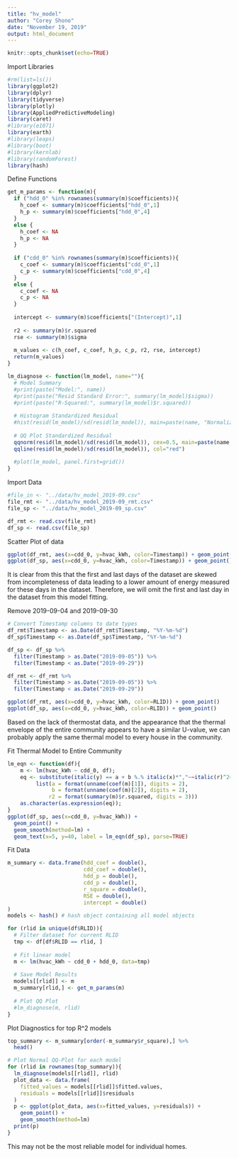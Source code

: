 ```yaml
---
title: "hv_model"
author: "Corey Shono"
date: "November 19, 2019"
output: html_document
---
```


```r
knitr::opts_chunk$set(echo=TRUE)
```


Import Libraries 
```r
#rm(list=ls())
library(ggplot2) 
library(dplyr)
library(tidyverse) 
library(plotly) 
library(AppliedPredictiveModeling)
library(caret)
#library(e1071)
library(earth)
#library(leaps)
#library(boot)
#library(kernlab)
#library(randomForest) 
library(hash) 
```


Define Functions 
```r
get_m_params <- function(m){
  if ("hdd_0" %in% rownames(summary(m)$coefficients)){
    h_coef <- summary(m)$coefficients["hdd_0",1] 
    h_p <- summary(m)$coefficients["hdd_0",4] 
  }
  else {
    h_coef <- NA
    h_p <- NA 
  }
  
  if ("cdd_0" %in% rownames(summary(m)$coefficients)){
    c_coef <- summary(m)$coefficients["cdd_0",1]
    c_p <- summary(m)$coefficients["cdd_0",4]
  }
  else {
    c_coef <- NA
    c_p <- NA 
  }
  
  intercept <- summary(m)$coefficients["(Intercept)",1] 
  
  r2 <- summary(m)$r.squared 
  rse <- summary(m)$sigma
  
  m_values <- c(h_coef, c_coef, h_p, c_p, r2, rse, intercept) 
  return(m_values) 
}

lm_diagnose <- function(lm_model, name=""){
  # Model Summary 
  #print(paste("Model:", name))
  #print(paste("Resid Standard Error:", summary(lm_model)$sigma))
  #print(paste("R-Squared:", summary(lm_model)$r.squared))
  
  # Histogram Standardized Residual 
  #hist(resid(lm_model)/sd(resid(lm_model)), main=paste(name, "Normalized Residual Histogram"), xlab="Standardized Residual", panel.first=grid(), breaks=23) 
  
  # QQ Plot Standardized Residual 
  qqnorm(resid(lm_model)/sd(resid(lm_model)), cex=0.5, main=paste(name, "Normalized QQ Plot"), ylab="Standardized Residual", panel.first=grid()) 
  qqline(resid(lm_model)/sd(resid(lm_model)), col="red") 
  
  #plot(lm_model, panel.first=grid())
}


```


Import Data 
```r
#file_in <- "../data/hv_model_2019-09.csv" 
file_rmt <- "../data/hv_model_2019-09_rmt.csv" 
file_sp <- "../data/hv_model_2019-09_sp.csv" 

df_rmt <- read.csv(file_rmt) 
df_sp <- read.csv(file_sp) 
```

Scatter Plot of data 
```r
ggplot(df_rmt, aes(x=cdd_0, y=hvac_kWh, color=Timestamp)) + geom_point()
ggplot(df_sp, aes(x=cdd_0, y=hvac_kWh, color=Timestamp)) + geom_point() 
```

It is clear from this that the first and last days of the dataset are skewed from incompleteness of data leading to a lower amount of energy measured for these days in the dataset. Therefore, we will omit the first and last day in the dataset from this model fitting. 

Remove 2019-09-04 and 2019-09-30 
```r
# Convert Timestamp columns to date types 
df_rmt$Timestamp <- as.Date(df_rmt$Timestamp, "%Y-%m-%d") 
df_sp$Timestamp <- as.Date(df_sp$Timestamp, "%Y-%m-%d") 

df_sp <- df_sp %>% 
  filter(Timestamp > as.Date("2019-09-05")) %>% 
  filter(Timestamp < as.Date("2019-09-29"))

df_rmt <- df_rmt %>%
  filter(Timestamp > as.Date("2019-09-05")) %>%
  filter(Timestamp < as.Date("2019-09-29")) 

ggplot(df_rmt, aes(x=cdd_0, y=hvac_kWh, color=RLID)) + geom_point()
ggplot(df_sp, aes(x=cdd_0, y=hvac_kWh, color=RLID)) + geom_point() 
```

Based on the lack of thermostat data, and the appearance that the thermal envelope of the entire community appears to have a similar U-value, we can probably apply the same thermal model to every house in the community. 

Fit Thermal Model to Entire Community 
```r
lm_eqn <- function(df){
    m <- lm(hvac_kWh ~ cdd_0, df);
    eq <- substitute(italic(y) == a + b %.% italic(x)*","~~italic(r)^2~"="~r2, 
         list(a = format(unname(coef(m)[1]), digits = 2),
              b = format(unname(coef(m)[2]), digits = 2),
             r2 = format(summary(m)$r.squared, digits = 3)))
    as.character(as.expression(eq));
}
ggplot(df_sp, aes(x=cdd_0, y=hvac_kWh)) + 
  geom_point() + 
  geom_smooth(method=lm) + 
  geom_text(x=5, y=40, label = lm_eqn(df_sp), parse=TRUE) 

```




Fit Data 
```r
m_summary <- data.frame(hdd_coef = double(), 
                        cdd_coef = double(), 
                        hdd_p = double(), 
                        cdd_p = double(), 
                        r_square = double(), 
                        RSE = double(), 
                        intercept = double() 
) 
models <- hash() # hash object containing all model objects 

for (rlid in unique(df$RLID)){
  # Filter dataset for current RLID 
  tmp <- df[df$RLID == rlid, ]
  
  # Fit linear model 
  m <- lm(hvac_kWh ~ cdd_0 + hdd_0, data=tmp)
  
  # Save Model Results 
  models[[rlid]] <- m 
  m_summary[rlid,] <- get_m_params(m) 
  
  # Plot QQ Plot 
  #lm_diagnose(m, rlid)
}
```


Plot Diagnostics for top R^2 models 
```r
top_summary <- m_summary[order(-m_summary$r_square),] %>%
  head() 

# Plot Normal QQ-Plot for each model 
for (rlid in rownames(top_summary)){
  lm_diagnose(models[[rlid]], rlid) 
  plot_data <- data.frame(
    fitted_values = models[[rlid]]$fitted.values, 
    residuals = models[[rlid]]$residuals
  )
  p <- ggplot(plot_data, aes(x=fitted_values, y=residuals)) + 
    geom_point() + 
    geom_smooth(method=lm)
  print(p) 
}
```

This may not be the most reliable model for individual homes. 



